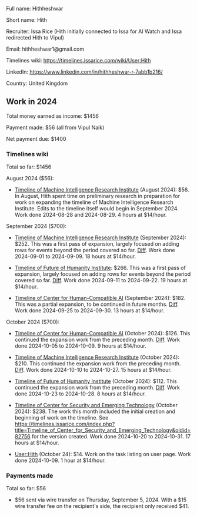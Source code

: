 Full name: Hithheshwar

Short name: Hith

Recruiter: Issa Rice (Hith initially connected to Issa for AI Watch and Issa redirected Hith to Vipul)

Email: hithheshwar1@gmail.com

Timelines wiki: https://timelines.issarice.com/wiki/User:Hith

LinkedIn: https://www.linkedin.com/in/hithheshwar-r-7abb1b216/

Country: United Kingdom

==Work in 2024==

Total money earned as income: $1456

Payment made: $56 (all from Vipul Naik)

Net payment due: $1400

===Timelines wiki===

Total so far: $1456

August 2024 ($56):

* [https://timelines.issarice.com/wiki/Timeline_of_Machine_Intelligence_Research_Institute Timeline of Machine Intelligence Research Institute] (August 2024): $56. In August, Hith spent time on preliminary research in preparation for work on expanding the timeline of Machine Intelligence Research Institute. Edits to the timeline itself would begin in September 2024. Work done 2024-08-28 and 2024-08-29. 4 hours at $14/hour.

September 2024 ($700):

* [https://timelines.issarice.com/wiki/Timeline_of_Machine_Intelligence_Research_Institute Timeline of Machine Intelligence Research Institute] (September 2024): $252. This was a first pass of expansion, largely focused on adding rows for events beyond the period covered so far. [https://timelines.issarice.com/index.php?title=Timeline_of_Machine_Intelligence_Research_Institute&type=revision&diff=81867&oldid=79133 Diff]. Work done 2024-09-01 to 2024-09-09. 18 hours at $14/hour.

* [https://timelines.issarice.com/wiki/Timeline_of_Future_of_Humanity_Institute Timeline of Future of Humanity Institute]: $266. This was a first pass of expansion, largely focused on adding rows for events beyond the period covered so far. [https://timelines.issarice.com/index.php?title=Timeline_of_Future_of_Humanity_Institute&type=revision&diff=82214&oldid=75169 Diff]. Work done 2024-09-11 to 2024-09-22. 19 hours at $14/hour.

* [https://timelines.issarice.com/wiki/Timeline_of_Center_for_Human-Compatible_AI Timeline of Center for Human-Compatible AI] (September 2024): $182. This was a partial expansion, to be continued in future months. [https://timelines.issarice.com/index.php?title=Timeline_of_Center_for_Human-Compatible_AI&type=revision&diff=82276&oldid=74846 Diff]. Work done 2024-09-25 to 2024-09-30. 13 hours at $14/hour.

October 2024 ($700):

* [https://timelines.issarice.com/wiki/Timeline_of_Center_for_Human-Compatible_AI Timeline of Center for Human-Compatible AI] (October 2024): $126. This continued the expansion work from the preceding month. [https://timelines.issarice.com/index.php?title=Timeline_of_Center_for_Human-Compatible_AI&type=revision&diff=82388&oldid=82276 Diff]. Work done 2024-10-05 to 2024-10-09. 9 hours at $14/hour.

* [https://timelines.issarice.com/wiki/Timeline_of_Machine_Intelligence_Research_Institute Timeline of Machine Intelligence Research Institute] (October 2024): $210. This continued the expansion work from the preceding month. [https://timelines.issarice.com/index.php?title=Timeline_of_Machine_Intelligence_Research_Institute&type=revision&diff=82636&oldid=82319 Diff]. Work done 2024-10-10 to 2024-10-27. 15 hours at $14/hour.

* [https://timelines.issarice.com/wiki/Timeline_of_Future_of_Humanity_Institute Timeline of Future of Humanity Institute] (October 2024): $112. This continued the expansion work from the preceding month. [https://timelines.issarice.com/index.php?title=Timeline_of_Future_of_Humanity_Institute&type=revision&diff=82658&oldid=82320 Diff]. Work done 2024-10-23 to 2024-10-28. 8 hours at $14/hour.

* [https://timelines.issarice.com/wiki/Timeline_of_Center_for_Security_and_Emerging_Technology Timeline of Center for Security and Emerging Technology] (October 2024): $238. The work this month included the initial creation and beginning of work on the timeline. See https://timelines.issarice.com/index.php?title=Timeline_of_Center_for_Security_and_Emerging_Technology&oldid=82756 for the version created. Work done 2024-10-20 to 2024-10-31. 17 hours at $14/hour.

* [https://timelines.issarice.com/wiki/User:Hith User:Hith] (October 24): $14. Work on the task listing on user page. Work done 2024-10-09. 1 hour at $14/hour.

===Payments made===

Total so far: $56

* $56 sent via wire transfer on Thursday, September 5, 2024. With a $15 wire transfer fee on the recipient's side, the recipient only received $41.

